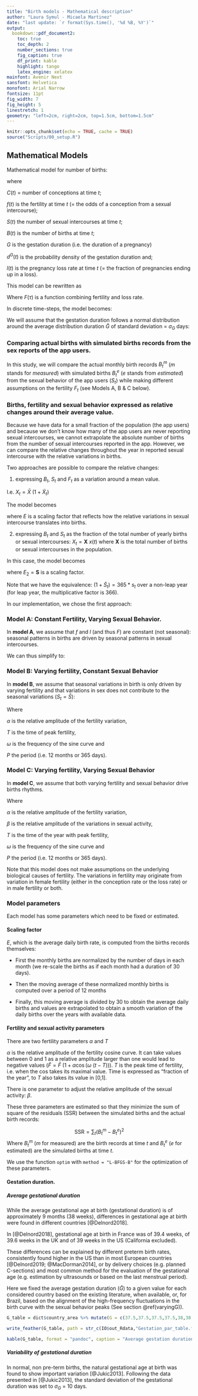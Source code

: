 ```yaml
---
title: "Birth models - Mathematical description"
author: "Laura Symul - Micaela Martinez"
date: "last update: `r format(Sys.time(), '%d %B, %Y')`"
output: 
  bookdown::pdf_document2:
    toc: true
    toc_depth: 2
    number_sections: true
    fig_caption: true
    df_print: kable
    highlight: tango
    latex_engine: xelatex
mainfont: Avenir Next
sansfont: Helvetica
monofont: Arial Narrow
fontsize: 11pt
fig_width: 7
fig_height: 5
linestretch: 1
geometry: "left=2cm, right=2cm, top=1.5cm, bottom=1.5cm"
---
```


```r
knitr::opts_chunk$set(echo = TRUE, cache = TRUE)
source("Scripts/00_setup.R")
```



## Mathematical Models


Mathematical model for number of births:

\begin{align}
C(t) &= f(t) S(t) \\
B(t) &= \int_{t-max(G)}^{t-min(G)} d^G(\tau)\ (1-l(\tau)) \ C(\tau)  d\tau
\end{align}


where 

$C(t)$ = number of conceptions at time $t$; 

$f(t)$ is the fertility at time $t$ (= the odds of a conception from a sexual intercourse);

$S(t)$ the number of sexual intercourses at time $t$; 

$B(t)$ is the number of births at time $t$; 

$G$ is the gestation duration (i.e. the duration of a pregnancy) 

$d^G(t)$ is the probability density of the gestation duration and;

$l(t)$ is the pregnancy loss rate at time $t$ (= the fraction of pregnancies ending up in a loss).



This model can be rewritten as 

\begin{align}
& B(t) = \int_{t-max(G)}^{t-min(G)} d^G(\tau) \   (1-l(\tau)) \  f(\tau) \  S(\tau)  d\tau \\
\implies & B(t) = \int_{t-max(G)}^{t-min(G)}  \  d^G(\tau) \  F(\tau) \  S(\tau) \   d\tau 
\end{align}

Where $F(\tau)$ is a function combining fertility and loss rate.


In discrete time-steps, the model becomes:

\begin{align}
B_t = \sum_{\tau = t-max(G)}^{t-min(G)} \   d_{\tau} \  F_{\tau} \   S_{\tau}
\end{align}



We will assume that the gestation duration follows a normal distribution around the average distribution duration $\bar{G}$ of standard deviation = $\sigma_G$ days:

\begin{align}
G \sim \mathcal{N}(\bar{G}, \sigma_G) =  d_{\tau}
\end{align}



### Comparing actual births with simulated births records from the sex reports of the app users.

In this study, we will compare the actual monthly birth records $B_t^m$ ($m$ stands for *measured*) with simulated births $B_t^e$ ($e$ stands from *estimated*) from the sexual behavior of the app users ($S_t$) while making different assumptions on the fertility $F_t$ (see Models A, B & C below).

### Births, fertility and sexual behavior expressed as relative changes around their average value. 

Because we have data for a small fraction of the population (the app users) and because we don't know how many of the app users are never reporting sexual intercourses, we cannot extrapolate the absolute number of births from the number of sexual intercourses reported in the app.
However, we can compare the relative changes throughout the year in reported sexual intercourse with the relative variations in births.

Two approaches are possible to compare the relative changes:

1. expressing $B_t$, $S_t$ and $F_t$ as a variation around a mean value. 

I.e. $X_t = \bar{X} \ (1+\tilde{X}_t)$


The model becomes


\begin{align}
B_t  & =  \sum_{\tau = t-max(G)}^{t-min(G)}  d_{\tau} \  F_{\tau} \  S_{\tau} \\
& = \sum_{\tau = t-max(G)}^{t-min(G)}  d_{\tau}  \ \bar{F} \   (1 + \tilde{F}_{\tau}) \  \bar{S} \  (1 + \tilde{S}_{\tau})  \\
& = \bar{F} \bar{S} \sum_{\tau = t-max(G)}^{t-min(G)}  d_{\tau} \  (1 + \tilde{F}_{\tau}) \  (1 + \tilde{S}_{\tau})   \\
& = E  \sum_{\tau = t-max(G)}^{t-min(G)}  d_{\tau} \   (1 + \tilde{F}_{\tau}) \  (1 + \tilde{S}_{\tau}) 
\end{align}

where $E$ is a scaling factor that reflects how the relative variations in sexual intercourse translates into births.


2. expressing $B_t$ and $S_t$ as the fraction of the total number of yearly  births or sexual intercourses: $X_t = \mathbf{X} \ x(t)$  where $\mathbf{X}$ is the total number of births or sexual intercourses in the population.



In this case, the model becomes

\begin{align}
B_t  & =  \sum_{\tau = t-max(G)}^{t-min(G)}  d_{\tau}\  F_{\tau} \ S_{\tau}  \\
& =   \sum_{\tau = t-max(G)}^{t-min(G)}  d_{\tau}\  \mathbf{F} \ F_{\tau} \  \mathbf{S} \ s_{\tau}  \\
& =   \mathbf{S} \sum_{\tau = t-max(G)}^{t-min(G)} d_{\tau}\  F_{\tau} \ s_{\tau} \\
& =  E_2  \sum_{\tau = t-max(G)}^{t-min(G)} d_{\tau} \   F_{\tau}  \ s_{\tau}
\end{align}

where $E_2 = \mathbf{S}$ is a scaling factor.

Note that we have the equivalence: $(1 + \tilde{S}_t) = 365 * s_t$ over a non-leap year (for leap year, the multiplicative factor is 366).


In our implementation, we chose the first approach:

\begin{align}
B_t   =  E \sum_{\tau = t-max(G)}^{t-min(G)} d_{\tau}\  (1 + \tilde{F}_{\tau}) \ (1 + \tilde{S}_{\tau}) 
\end{align}



### Model A: Constant Fertility, Varying Sexual Behavior.

In **model A**, we assume that $f$ and $l$ (and thus $F$) are constant (not seasonal): seasonal patterns in births are driven by seasonal patterns in sexual intercourses.

We can thus simplify to:

\begin{align}
B_t =  E \sum_{\tau = t-max(G)}^{t-min(G)}  d_{\tau}\   (1 + \tilde{S}_{\tau})
\end{align}


### Model B: Varying fertility, Constant Sexual Behavior


In **model B**, we assume that seasonal variations in birth is only driven by varying fertility and that variations in sex does not contribute to the seasonal variations ($S_t = \bar{S}$):


\begin{align}
B_t  &  =  E \sum_{\tau = t-max(G)}^{t-min(G)} d_{\tau}\  (1 + \tilde{F}_{\tau}) \\
\text{with } \tilde{F}_\tau  & =  \alpha \ \cos(\omega \  (\tau - T))  \\
\text{and } \omega & = \frac{2 \pi}{P}
\end{align}



Where 

$\alpha$ is the relative amplitude of the fertility variation, 

$T$ is the time of peak fertility, 

$\omega$ is the frequency of the sine curve and 

$P$ the period (i.e. 12 months or 365 days).



### Model C: Varying fertility, Varying Sexual Behavior


In **model C**, we assume that both varying fertility and sexual behavior drive births rhythms. 


\begin{align}
B_t  & =  E \sum_{\tau = t-max(G)}^{t-min(G)} d_{\tau}\  (1 + \tilde{F}_{\tau}) \   (1 + \beta \tilde{S}_{\tau}) \\
\text{with } \tilde{F}  & =  \alpha \ \cos(\omega \  (t - T))  \\
\text{and } \omega & = \frac{2\pi}{P}
\end{align}



Where 

$\alpha$ is the relative amplitude of the fertility variation, 

$\beta$ is the relative amplitude of the variations in sexual activity,

$T$ is the time of the year with peak fertility, 

$\omega$ is the frequency of the sine curve and 

$P$ the period (i.e. 12 months or 365 days).

Note that this model does not make assumptions on the underlying biological causes of fertility. The variations in fertility may originate from variation in female fertility (either in the conception rate or the loss rate) or in male fertility or both.



### Model parameters

Each model has some parameters which need to be fixed or estimated.

#### Scaling factor

$E$, which is the average daily birth rate, is computed from the births records themselves:

* First the monthly births are normalized by the number of days in each month (we re-scale the births as if each month had a duration of 30 days).

* Then the moving average of these normalized monthly births is computed over a period of 12 months 

* Finally, this moving average is divided by 30 to obtain the average daily births and values are extrapolated to obtain a smooth variation of the daily births over the years with available data.


#### Fertility and sexual activity parameters

There are two fertility parameters $\alpha$ and $T$ 

$\alpha$ is the relative amplitude of the fertility cosine curve. It can take values between 0 and 1 as a relative amplitude larger than one would lead to negative values ($\tilde{F} = \bar{F} \ (1 + \alpha \cos(\omega \  (t - T)))$. $T$ is the peak time of fertility, i.e. when the cos takes its maximal value. Time is expressed as "fraction of the year", to $T$ also takes its value in [0,1].

There is one parameter to adjust the relative amplitude of the sexual activity: $\beta$. 

These three parameters are estimated so that they minimize the sum of square of the residuals (SSR) between the simulated births and the actual birth records:


$$\text{SSR} = \sum_t (B_t^m - B_t^e)^2$$
Where $B_t^m$ ($m$ for measured) are the birth records at time $t$ and $B_t^e$ ($e$ for estimated) are the simulated births at time $t$.

We use the function `optim` with `method = "L-BFGS-B"` for the optimization of these parameters.

####  Gestation duration.

##### Average gestational duration

While the average gestational age at birth (gestational duration) is of approximately 9 months (38 weeks), differences in gestational age at birth were found in different countries [@Delnord2018].

In [@Delnord2018], gestational age at birth in France was of 39.4 weeks, of 39.6 weeks in the UK and of 39 weeks in the US (California excluded).

These differences can be explained by different preterm birth rates, consistently found higher in the US than in most European countries [@Delnord2019; @MacDorman2014], or by delivery choices (e.g. planned C-sections) and most common method for the evaluation of the gestational age (e.g. estimation by ultrasounds or based on the last menstrual period).

Here we fixed the average gestation duration ($\bar{G}$) to a given value for each considered country based on the existing literature, when available, or, for Brazil, based on the alignment of the high-frequency fluctuations in the birth curve with the sexual behavior peaks (See section \@ref(varyingG)).

```r

G_table = dict$country_area %>% mutate(G = c(37.5,37.5,37.5,37.5,38,38.5)) %>% select(country_area, G)

write_feather(G_table, path = str_c(IO$out_Rdata,"Gestation_par_table.feather"))

kable(G_table, format = "pandoc", caption = "Average gestation duration (in weeks) for each considered area")

```


##### Variability of gestational duration

In normal, non pre-term births, the natural gestational age at birth was found to show important variation [@Jukic2013]. Following the data presented in [@Jukic2013], the standard deviation of the gestational duration was set to $\sigma_G$ = 10 days.





